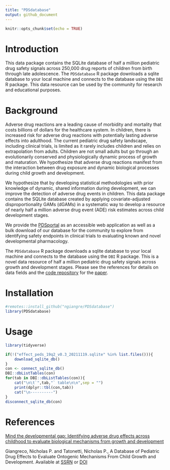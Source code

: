 ```yaml
---
title: "PDSdatabase"
output: github_document
---
```


```r
knitr::opts_chunk$set(echo = TRUE)
```

# Introduction

This data package contains the SQLite database of half a million pediatric drug safety signals across 250,000 drug reports of children from birth through late adolescence. The `PDSdatabase` R package downloads a sqlite database to your local machine and connects to the database using the `DBI` R package. This data resource can be used by the community for research and educational purposes. 

# Background

Adverse drug reactions are a leading cause of morbidity and mortality that costs billions of dollars for the healthcare system. In children, there is increased risk for adverse drug reactions with potentially lasting adverse effects into adulthood. The current pediatric drug safety landscape, including clinical trials, is limited as it rarely includes children and relies on extrapolation from adults. Children are not small adults but go through an evolutionarily conserved and physiologically dynamic process of growth and maturation. We hypothesize that adverse drug reactions manifest from the interaction between drug exposure and dynamic biological processes during child growth and development.

We hypothesize that by developing statistical methodologies with prior knowledge of dynamic, shared information during development, we can improve the detection of adverse drug events in children. This data package contains the SQLite database created by applying covariate-adjusted disproportionality GAMs (dGAMs) in a systematic way to develop a resource of nearly half a million adverse drug event (ADE) risk estimates across child development stages.

We provide the [PDSportal](http://pdsportal.shinyapps.io/pdsportal/) as an accessible web application as well as a bulk download of our database for the community to explore from identifying safety endpoints in clinical trials to evaluating known and novel developmental pharmacology. 

The `PDSdatabase` R package downloads a sqlite database to your local machine and connects to the database using the `DBI` R package. This is a novel data resource of half a million pediatric drug safety signals across growth and development stages. Please see the references for details on data fields and the [code repository](https://github.com/ngiangre/pediatric_ade_database_study) for the [paper](https://ssrn.com/abstract=3898786).

# Installation

```r

#remotes::install_github("ngiangre/PDSdatabase")
library(PDSdatabase)

```

# Usage

```r
library(tidyverse)

if(!("effect_peds_19q2_v0.3_20211119.sqlite" %in% list.files())){
    download_sqlite_db()
}
con <- connect_sqlite_db()
DBI::dbListTables(con)
for(tab in DBI::dbListTables(con)){
    cat("\n\t`",tab,"` table\n\n",sep = "")
    print(dplyr::tbl(con,tab))
    cat("\n----------")
}
disconnect_sqlite_db(con)

```

# References

[Mind the developmental gap: Identifying adverse drug effects across childhood to evaluate biological mechanisms from growth and development](https://doi.org/10.7916/d8-5d9b-6738)

Giangreco, Nicholas P. and Tatonetti, Nicholas P., A Database of Pediatric Drug Effects to Evaluate Ontogenic Mechanisms From Child Growth and Development. Available at [SSRN](https://ssrn.com/abstract=3898786) or [DOI](http://dx.doi.org/10.2139/ssrn.3898786)
